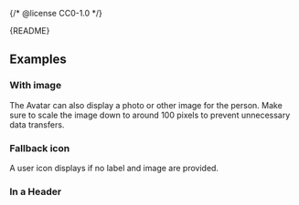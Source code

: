 {/* @license CC0-1.0 */}


<Meta of={AvatarStories} />

<Markdown>{README}</Markdown>

<Primary />

<Controls />

## Examples

### With image

The Avatar can also display a photo or other image for the person.
Make sure to scale the image down to around 100 pixels to prevent unnecessary data transfers.

<Canvas of={AvatarStories.WithImage} />

### Fallback icon

A user icon displays if no label and image are provided.

<Canvas of={AvatarStories.FallbackIcon} />

### In a Header

<Canvas of={AvatarStories.InAHeader} />
